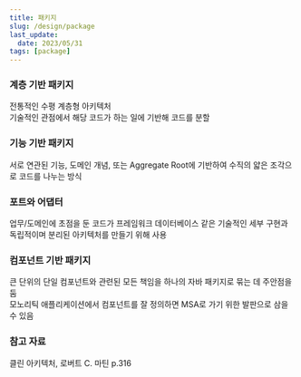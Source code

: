 ```yaml
---
title: 패키지
slug: /design/package
last_update:
  date: 2023/05/31
tags: [package]
---
```


### 계층 기반 패키지

전통적인 수평 계층형 아키텍처  
기술적인 관점에서 해당 코드가 하는 일에 기반해 코드를 분할

### 기능 기반 패키지

서로 연관된 기능, 도메인 개념, 또는 Aggregate Root에 기반하여 수직의 얇은 조각으로 코드를 나누는 방식

### 포트와 어댑터

업무/도메인에 초점을 둔 코드가 프레임워크 데이터베이스 같은 기술적인 세부 구현과 독립적이며 분리된 아키텍처를 만들기 위해 사용

### 컴포넌트 기반 패키지

큰 단위의 단일 컴포넌트와 관련된 모든 책임을 하나의 자바 패키지로 묶는 데 주안점을 둠  
모노리틱 애플리케이션에서 컴포넌트를 잘 정의하면 MSA로 가기 위한 발판으로 삼을 수 있음

### 참고 자료

클린 아키텍처, 로버트 C. 마틴 p.316

